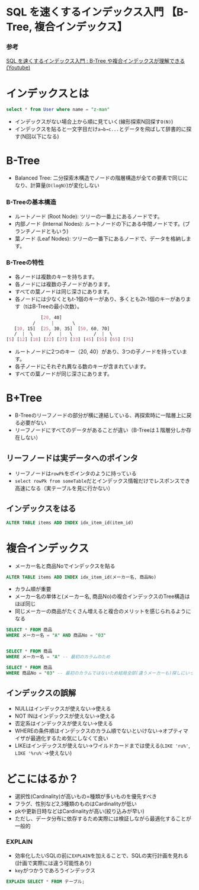 # SQL を速くするインデックス入門 【B-Tree, 複合インデックス】

### 参考
[SQL を速くするインデックス入門 : B-Tree や複合インデックスが理解できる(Youtube)](https://www.youtube.com/watch?v=OsIxUT7D728&t=2501s)


# インデックスとは
```sql
select * from User where name = "z-man"
```
- インデックスがない場合上から順に見ていく(線形探索N回探す`O(N)`)
- インデックスを貼ると一文字目だけ`a→b→c...`とデータを飛ばして辞書的に探す(N回以下になる)


# B-Tree
- Balanced Tree: 二分探索木構造でノードの階層構造が全ての要素で同じになり、計算量(`O(logN)`)が変化しない
### B-Treeの基本構造
- ルートノード (Root Node): ツリーの一番上にあるノードです。
- 内部ノード (Internal Nodes): ルートノードの下にある中間ノードです。(ブランチノードともいう)
- 葉ノード (Leaf Nodes): ツリーの一番下にあるノードで、データを格納します。
### B-Treeの特性
- 各ノードは複数のキーを持ちます。
- 各ノードには複数の子ノードがあります。
- すべての葉ノードは同じ深さにあります。
- 各ノードには少なくともt-1個のキーがあり、多くとも2t-1個のキーがあります（tはB-Treeの最小次数）。

```css
             [20, 40]
          /      |       \
   [10, 15]  [25, 30, 35]  [50, 60, 70]
   /  |  \      /   |   \        /  |  \
[5] [12] [18] [22] [27] [33] [45] [55] [65] [75]
```

- ルートノードに2つのキー（20, 40）があり、3つの子ノードを持っています。
- 各子ノードにそれぞれ異なる数のキーが含まれています。
- すべての葉ノードが同じ深さにあります。


# B+Tree
- B-Treeのリーフノードの部分が横に連結している、再探索時に一階層上に戻る必要がない
- リーフノードにすべてのデータがあることが違い（B-Treeは１階層分しか存在しない）

## リーフノードは実データへのポインタ
- リーフノードは`rowPk`をポインタのように持っている
- `select rowPk from someTable`だとインデックス情報だけでレスポンスでき高速になる（実テーブルを見に行かない）


## インデックスをはる
```sql
ALTER TABLE items ADD INDEX idx_item_id(item_id)
```

# 複合インデックス
- メーカー名と商品Noでインデックスを貼る
```sql
ALTER TABLE items ADD INDEX idx_item_id(メーカー名, 商品No)
```
- カラム順が重要
- メーカー名の単体と(メーカー名, 商品No)の複合インデックスのTree構造はほぼ同じ
- 同じメーカーの商品がたくさん増えると複合のメリットを感じられるようになる
```sql filename="複合が使える"
SELECT * FROM 商品 
WHERE メーカー名 = "A" AND 商品No = "03"


SELECT * FROM 商品 
WHERE メーカー名 = "A" -- 最初のカラムのため
```

```sql filename="複合が使えない"
SELECT * FROM 商品 
WHERE 商品No = "03" -- 最初のカラムではないため結局全部(違うメーカーも)探しにいってしまう
```

## インデックスの誤解
- NULLはインデックスが使えない→使える
- NOT INはインデックスが使えない→使える
- 否定系はインデックスが使えない→使える
- WHEREの条件順はインデックスのカラム順でないといけない→オプティマイザが最適化するため気にしなくて良い
- LIKEはインデックスが使えない→ワイルドカードまでは使える(`LIKE 'ru%'`, `LIKE '%ru%'`→使えない)

# どこにはるか？
- 選択性(Cardinality)が高いもの=種類が多いものを優先すべき
- フラグ、性別など2,3種類のものはCardinalityが低い
- pkや更新日時などはCardinalityが高い(絞り込みが早い)
- ただし、データ分布に依存するため実際には検証しながら最適化することが一般的


### EXPLAIN
- 効率化したいSQLの前に`EXPLAIN`を加えることで、SQLの実行計画を見れる(計画で実際には違う可能性あり)
- `key`がつかうであろうインデックス
```sql
EXPLAIN SELECT * FROM テーブル;
```
